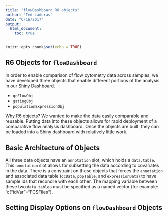 ```yaml
---
title: "flowDashboard R6 objects"
author: "Ted Laderas"
date: "6/16/2017"
output: 
  html_document:
    toc: true
---
```


```r
knitr::opts_chunk$set(echo = TRUE)
```

## R6 Objects for `flowDashboard`

In order to enable comparison of flow cytometry data across samples, we have developed three objects that enable different portions of the analysis in our Shiny Dashboard.

- `qcFlowObj`
- `gatingObj`
- `populationExpressionObj`

Why R6 objects? We wanted to make the data easily comparable and reusable. Putting data into these objects allows for rapid deployment of a comparative flow analysis dashboard. Once the objects are built, they can be loaded into a Shiny dashboard with relatively little work.

## Basic Architecture of Objects

All three data objects have an `annotation` slot, which holds a `data.table`. This `annotation` slot allows for subsetting the data according to covariates in the data. There is a constraint on these objects that forces the `annotation` and associated data table (`qcData`, `popTable`, and `expressionData`) to have sample ids that reconcile with each other. The mapping variable between these two `data.table`s must be specified as a named vector (for example: `c("idVar"="FCSFiles").

## Setting Display Options on `flowDashboard` Objects

